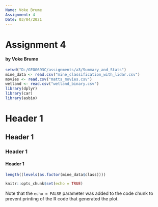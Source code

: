 ```yaml
---
Name: Voke Brume
Assignment: 4
Date: 03/04/2021
---
```


# Assignment 4
#### by Voke Brume

```r
setwd("D:/GEOG693C/assignments/a3/Summary_and_Stats")
mine_data <- read.csv("mine_classification_with_lidar.csv")
movies <- read.csv("matts_movies.csv")
wetland <- read.csv("wetland_binary.csv")
library(dplyr)
library(car)
library(asbio)
```

# Header 1
## Header 1
### Header 1
#### Header 1

```r
length((levels(as.factor(mine_data$class))))
```

```r
knitr::opts_chunk$set(echo = TRUE)
```



Note that the `echo = FALSE` parameter was added to the code chunk to prevent printing of the R code that generated the plot.
